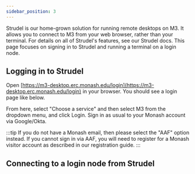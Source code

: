 ```yaml
---
sidebar_position: 3
---
```


Strudel is our home-grown solution for running remote desktops on M3. It allows you to connect to M3 from your web browser, rather than your terminal. For details on all of Strudel's features, see our Strudel docs. This page focuses on signing in to Strudel and running a terminal on a login node.

## Logging in to Strudel

Open [https://m3-desktop.erc.monash.edu/login](https://m3-desktop.erc.monash.edu/login) in your browser. You should see a login page like below.

<!-- TODO: Image of Strudel Login -->

From here, select "Choose a service" and then select M3 from the dropdown menu, and click Login. Sign in as usual to your Monash account via Google/Okta.

:::tip
If you do not have a Monash email, then please select the "AAF" option instead. If you cannot sign in via AAF, you will need to register for a Monash visitor account as described in our registration guide.
:::

<!-- TODO: Image of Strudel AAF Login -->

## Connecting to a login node from Strudel


